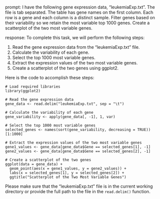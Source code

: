 prompt:
I have the following gene expression data, "leukemiaExp.txt". The file is tab separated. The table has gene names on the first column. Each row is a gene and each column is a distinct sample. Filter genes based on their variability so we retain the most variable top 1000 genes. Create a scatterplot of the two most variable genes.

response:
To complete this task, we will perform the following steps:

1. Read the gene expression data from the "leukemiaExp.txt" file.
2. Calculate the variability of each gene.
3. Select the top 1000 most variable genes.
4. Extract the expression values of the two most variable genes.
5. Create a scatterplot of the two genes using ggplot2.

Here is the code to accomplish these steps:

```
# Load required libraries
library(ggplot2)

# Read the gene expression data
gene_data <- read.delim("leukemiaExp.txt", sep = "\t")

# Calculate the variability of each gene
gene_variability <- apply(gene_data[, -1], 1, var)

# Select the top 1000 most variable genes
selected_genes <- names(sort(gene_variability, decreasing = TRUE))[1:1000]

# Extract the expression values of the two most variable genes
gene1_values <- gene_data[gene_data$Gene == selected_genes[1], -1]
gene2_values <- gene_data[gene_data$Gene == selected_genes[2], -1]

# Create a scatterplot of the two genes
ggplot(data = gene_data) +
  geom_point(aes(x = gene1_values, y = gene2_values)) +
  labs(x = selected_genes[1], y = selected_genes[2]) +
  ggtitle("Scatterplot of the Two Most Variable Genes")
```

Please make sure that the "leukemiaExp.txt" file is in the current working directory or provide the full path to the file in the `read.delim()` function.

